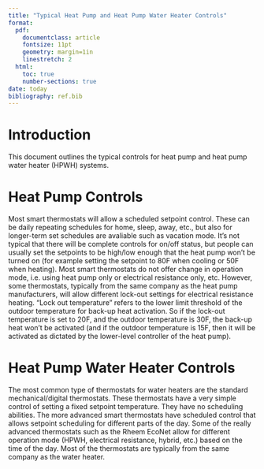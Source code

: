 ```yaml
---
title: "Typical Heat Pump and Heat Pump Water Heater Controls"
format:
  pdf:
    documentclass: article
    fontsize: 11pt
    geometry: margin=1in
    linestretch: 2
  html:
    toc: true
    number-sections: true
date: today
bibliography: ref.bib
---
```


# Introduction

This document outlines the typical controls for heat pump and heat pump water heater (HPWH) systems.

# Heat Pump Controls

Most smart thermostats will allow a scheduled setpoint control. These can be daily repeating schedules for home, sleep, away, etc., but also for longer-term set schedules are avaliable such as vacation mode. It's not typical that there will be complete controls for on/off status, but people can usually set the setpoints to be high/low enough that the heat pump won't be turned on (for example setting the setpoint to 80F when cooling or 50F when heating). Most smart thermostats do not offer change in operation mode, i.e. using heat pump only or electrical resistance only, etc. However, some thermostats, typically from the same company as the heat pump manufacturers, will allow different lock-out settings for electrical resistance heating. "Lock out temperature" refers to the lower limit threshold of the outdoor temperature for back-up heat activation. So if the lock-out temperature is set to 20F, and the outdoor temperature is 30F, the back-up heat won't be activated (and if the outdoor temperature is 15F, then it will be activated as dictated by the lower-level controller of the heat pump).

# Heat Pump Water Heater Controls

The most common type of thermostats for water heaters are the standard mechanical/digital thermostats. These thermostats have a very simple control of setting a fixed setpoint temperature. They have no scheduling abilities. The more advanced smart thermostats have scheduled control that allows setpoint scheduling for different parts of the day. Some of the really advanced thermostats such as the Rheem EcoNet allow for different operation mode (HPWH, electrical resistance, hybrid, etc.) based on the time of the day. Most of the thermostats are typically from the same company as the water heater.
